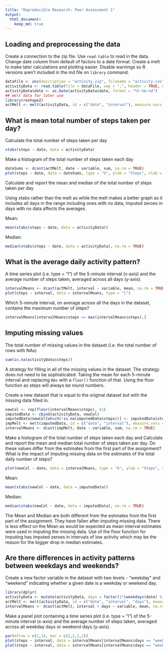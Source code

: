 ```yaml
---
title: "Reproducible Research: Peer Assessment 1"
output: 
  html_document:
    keep_md: true
---
```



## Loading and preprocessing the data 

Create a connection to the zip file. Use `read.table` to read in the data. Change date column from default of factors to a date format. Create a melt to make later calculations and plotting easier. Disable warnings so R versions aren't included in the md file on `library` command. 

```r
dataFile <- unz(description = "activity.zip", filename = "activity.csv")
activityData <- read.table(file = dataFile, sep = ",", header = TRUE, na.strings = "NA")
activityData$date <- as.Date(activityData$date, format = "%Y-%m-%d")
## melt data for later use
library(reshape2)
actMelt <- melt(activityData, id = c("date", "interval"), measure.vars = c("steps"))
```

## What is mean total number of steps taken per day?

Calculate the total number of steps taken per day

```r
xtabs(steps ~ date, data = activityData)
```

Make a histogram of the total number of steps taken each day

```r
dateSums <- dcast(actMelt, date ~ variable, sum, na.rm = TRUE)
plot(steps ~ date, data = dateSums, type = "h", ylab = "Steps", xlab = "Date")
```

Calculate and report the mean and median of the total number of steps taken per day 

Using xtabs rather than the melt as while the melt makes a better graph as it includes all days in the range including ones with no data, imputed zeroes in days with no data affects the averages. 

Mean:
```r
mean(xtabs(steps ~ date, data = activityData))
```

Median:
```r
median(xtabs(steps ~ date, data = activityData), na.rm = TRUE)
```

## What is the average daily activity pattern?

A time series plot (i.e. type = "l") of the 5-minute interval (x-axis) and the average number of steps taken, averaged across all days (y-axis). 
```r
intervalMeans <- dcast(actMelt, interval ~ variable, mean, na.rm = TRUE)
plot(steps ~ interval, data = intervalMeans, type = "l")
```

Which 5-minute interval, on average across all the days in the dataset, contains the maximum number of steps?
```r
intervalMeans[intervalMeans$steps == max(intervalMeans$steps),]
```


## Imputing missing values

The total number of missing values in the dataset (i.e. the total number of rows with NAs)
```r
sum(is.na(activityData$steps))
```


A strategy for filling in all of the missing values in the dataset. The strategy does not need to be sophisticated. Taking the mean for each 5-minute interval and replacing `NAs` with a `floor()` function of that. Using the floor function as steps will always be round numbers. 

Create a new dataset that is equal to the original dataset but with the missing data filled in. 
```r
newCol <- rep(floor(intervalMeans$steps), 61)
imputedData <- cbind(activityData, newCol)
imputedData$newCol[which(!is.na(imputedData$steps))] <- imputedData$steps[which(!is.na(imputedData$steps))]
impMelt <- melt(imputedData, id = c("date", "interval"), measure.vars = c("newCol"))
intervalMeans <- dcast(impMelt, date ~ variable, sum, na.rm = TRUE)
``` 

Make a histogram of the total number of steps taken each day and Calculate and report the mean and median total number of steps taken per day. Do these values differ from the estimates from the first part of the assignment? What is the impact of imputing missing data on the estimates of the total daily number of steps?

```r
plot(newCol ~ date, data = intervalMeans, type = "h", ylab = "Steps", xlab = "Date")
```

Mean:
```r
mean(xtabs(newCol ~ date, data = imputedData))
```

Median:
```r
median(xtabs(newCol ~ date, data = imputedData), na.rm = TRUE)
```

The Mean and Median are both different from the estimates from the first part of the assignment. They have fallen after imputing missing data. There is less effect on the Mean as would be expected as mean interval estimates were used in imputing the missing data. Use of the floor function for imputing has imputed zeroes in intervals of low activity which may be the reason for the bigger drop in median estimates. 

## Are there differences in activity patterns between weekdays and weekends? 

Create a new factor variable in the dataset with two levels - "weekday" and "weekend" indicating whether a given date is a weekday or weekend day.
```r
library(dplyr)
activityData <- mutate(activityData, days = factor(1*(weekdays(date) %in% c("Monday", "Tuesday", "Wednesday", "Thursday", "Friday")), labels = c("weekday", "weekend")))
actMelt <- melt(activityData, id = c("date", "interval", "days"), measure.vars = c("steps"))
intervalMeans <- dcast(actMelt, interval + days ~ variable, mean, na.rm = TRUE)
```

Make a panel plot containing a time series plot (i.e. type = "l") of the 5-minute interval (x-axis) and the average number of steps taken, averaged across all weekday days or weekend days (y-axis).
```r
par(mfrow = c(2,1), mar = c(2,2,1,1))
plot(steps ~ interval, data = intervalMeans[intervalMeans$days == "weekend",], type = "l", main = "Weekend")
plot(steps ~ interval, data = intervalMeans[intervalMeans$days == "weekday",], type = "l", main = "Weekdays")
```

